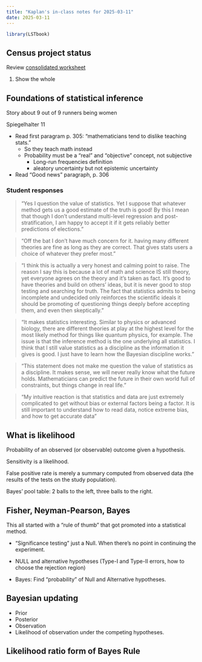 ```yaml
---
title: "Kaplan's in-class notes for 2025-03-11"
date: 2025-03-11
---
```


```r
library(LSTbook)
```

## Census project status

Review [consolidated worksheet](../projects/Census/consolidated-worksheet.html)

1. Show the whole 

## Foundations of statistical inference

Story about 9 out of 9 runners being women



Spiegelhalter 11

- Read first paragram p. 305: "mathematicians tend to dislike teaching stats."
    - So they teach math instead
    - Probability must be a "real" and "objective" concept, not subjective
        - Long-run frequencies definition
        - aleatory uncertainty but not epistemic uncertainty
- Read "Good news" paragraph, p. 306
        
### Student responses

> "Yes I question the value of statistics. Yet I suppose that whatever method gets us a good estimate of the truth is good! By this I mean that though I don’t understand multi-level regression and post-stratification, I am happy to accept it if it gets reliably better predictions of elections."


> "Off the bat I don't have much concern for it. having many different theories are fine as long as they are correct. That gives stats users a choice of whatever they prefer most."

> "I think this is actually a very honest and calming point to raise. The reason I say this is because a lot of math and science IS still theory, yet everyone agrees on the theory and it's taken as fact. It's good to have theories and build on others' ideas, but it is never good to stop testing and searching for truth. The fact that statistics admits to being incomplete and undecided only reinforces the scientific ideals it should be promoting of questioning things deeply before accepting them, and even then skeptically."

> "It makes statistics interesting. Similar to physics or advanced biology, there are different theories at play at the highest level for the most likely method for things like quantum physics, for example. The issue is that the inference method is the one underlying all statistics. I think that I still value statistics as a discipline as the information it gives is good. I just have to learn how the Bayesian discipline works."

> "This statement does not make me question the value of statistics as a discipline. It makes sense, we will never really know what the future holds. Mathematicians can predict the future in their own world full of constraints, but things change in real life."

> "My intuitive reaction is that statistics and data are just extremely complicated to get without bias or external factors being a factor. It is still important to understand how to read data, notice extreme bias, and how to get accurate data"

## What is likelihood

Probability of an observed (or observable) outcome given a hypothesis.

Sensitivity is a likelihood.

False positive rate is merely a summary computed from observed data (the results of the tests on the study population).

Bayes' pool table: 2 balls to the left, three balls to the right.

## Fisher, Neyman-Pearson, Bayes

This all started with a "rule of thumb" that got promoted into a statistical method. 

- "Significance testing" just a Null. When there's no point in continuing the experiment.

- NULL and alternative hypotheses (Type-I and Type-II errors, how to choose the rejection region)

- Bayes: Find "probability" of Null and Alternative hypotheses.

## Bayesian updating

- Prior
- Posterior
- Observation 
- Likelihood of observation under the competing hypotheses.


## Likelihood ratio form of Bayes Rule





